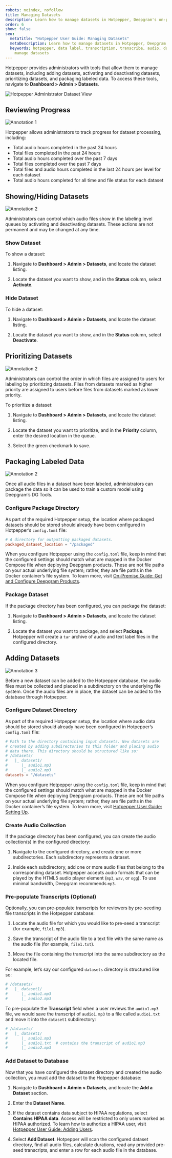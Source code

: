 ```yaml
---
robots: noindex, nofollow
title: Managing Datasets
description: Learn how to manage datasets in Hotpepper, Deepgram's on-premises data labeling tool.
order: 6
show: false
seo:
  metaTitle: "Hotpepper User Guide: Managing Datasets"
  metaDescription: Learn how to manage datasets in Hotpepper, Deepgram's on-premises data labeling tool.
  keywords: hotpepper, data label, transcription, transcribe, audio, datasets,
    manage datasets
---
```

Hotpepper provides administrators with tools that allow them to manage datasets, including adding datasets, activating and deactivating datasets, prioritizing datasets, and packaging labeled data. To access these tools, navigate to **Dashboard > Admin > Datasets**.

<div class="screenshot">
  <img src="/hotpepper-cholula-manage-datasets.png" alt="Hotpepper Administrator Dataset View" />
</div>

<div class="annotated">

## Reviewing Progress
  <img src="/general-label-1.png" alt="Annotation 1" />
</div>

Hotpepper allows administrators to track progress for dataset processing, including:

- Total audio hours completed in the past 24 hours
- Total files completed in the past 24 hours
- Total audio hours completed over the past 7 days
- Total files completed over the past 7 days
- Total files and audio hours completed in the last 24 hours per level for each dataset
- Total audio hours completed for all time and file status for each dataset

<div class="annotated">

## Showing/Hiding Datasets
<img src="/general-label-2.png" alt="Annotation 2"/>
</div>

Administrators can control which audio files show in the labeling level queues by activating and deactivating datasets. These actions are not permanent and may be changed at any time.

### Show Dataset

To show a dataset:

1. Navigate to **Dashboard > Admin > Datasets**, and locate the dataset listing.

2. Locate the dataset you want to show, and in the **Status** column, select **Activate**.

### Hide Dataset

To hide a dataset:

1. Navigate to **Dashboard > Admin > Datasets**, and locate the dataset listing.

2. Locate the dataset you want to show, and in the **Status** column, select **Deactivate**.

<div class="annotated">

## Prioritizing Datasets
<img src="/general-label-2.png" alt="Annotation 2"/>
</div>

Administrators can control the order in which files are assigned to users for labeling by prioritizing datasets. Files from datasets marked as higher priority are assigned to users before files from datasets marked as lower priority.

To prioritize a dataset:

1. Navigate to **Dashboard > Admin > Datasets**, and locate the dataset listing.

2. Locate the dataset you want to prioritize, and in the **Priority** column, enter the desired location in the queue.

3. Select the green checkmark to save.

<div class="annotated">

## Packaging Labeled Data
<img src="/general-label-2.png" alt="Annotation 2" />
</div>

Once all audio files in a dataset have been labeled, administrators can package the data so it can be used to train a custom model using Deepgram’s DG Tools.

### Configure Package Directory

As part of the required Hotpepper setup, the location where packaged datasets should be stored should already have been configured in Hotpepper’s `config.toml` file:

```toml
# A directory for outputting packaged datasets.
packaged_dataset_location = "/packaged"
```

<Alert type="warning">

When you configure Hotpepper using the `config.toml` file, keep in mind that the configured settings should match what are mapped in the Docker Compose file when deploying Deepgram products. These are not file paths on your actual underlying file system; rather, they are file paths in the Docker container’s file system. To learn more, visit [On-Premise Guide: Get and Configure Deepgram Products](/guides/onprem/products/#hotpepper).

</Alert>

### Package Dataset

If the package directory has been configured, you can package the dataset:

1. Navigate to **Dashboard > Admin > Datasets**, and locate the dataset listing.

2. Locate the dataset you want to package, and select **Package**. Hotpepper will create a `tar` archive of audio and text label files in the configured directory.

<div class="annotated">

## Adding Datasets
<img src="/general-label-3.png" alt="Annotation 3"/>
</div>

Before a new dataset can be added to the Hotpepper database, the audio files must be collected and placed in a subdirectory on the underlying file system. Once the audio files are in place, the dataset can be added to the database through Hotpepper.

### Configure Dataset Directory

As part of the required Hotpepper setup, the location where audio data should be stored should already have been configured in Hotpepper’s `config.toml` file:

```toml
# Path to the directory containing input datasets. New datasets are
# created by adding subdirectories to this folder and placing audio 
# data there. This directory should be structured like so:
# /datasets/
#   |_ dataset1/
#      |_ audio1.mp3
#      |_ audio2.mp3
datasets = "/datasets"
```

<Alert type="warning">

When you configure Hotpepper using the `config.toml` file, keep in mind that the configured settings should match what are mapped in the Docker Compose file when deploying Deepgram products. These are not file paths on your actual underlying file system; rather, they are file paths in the Docker container’s file system. To learn more, visit [Hotpepper User Guide: Setting Up](/on-prem/optional-components/hotpepper/setting-up/).

</Alert>

### Create Audio Collection

If the package directory has been configured, you can create the audio collection(s) in the configured directory:

1. Navigate to the configured directory, and create one or more subdirectories. Each subdirectory represents a dataset.

2. Inside each subdirectory, add one or more audio files that belong to the corresponding dataset. Hotpepper accepts audio formats that can be played by the HTML5 audio player element (`mp3`, `wav`, or `ogg`). To use minimal bandwidth, Deepgram recommends `mp3`.

### Pre-populate Transcripts (Optional)

Optionally, you can pre-populate transcripts for reviewers by pre-seeding file transcripts in the Hotpepper database:

1. Locate the audio file for which you would like to pre-seed a transcript (for example, `file1.mp3`).

2. Save the transcript of the audio file to a text file with the same name as the audio file (for example, `file1.txt`).

3. Move the file containing the transcript into the same subdirectory as the located file.

For example, let’s say our configured `datasets` directory is structured like so:

```toml
# /datasets/
#   |_ dataset1/
#      |_ audio1.mp3
#      |_ audio2.mp3
```

To pre-populate the **Transcript** field when a user reviews the `audio1.mp3` file, we would save the transcript of `audio1.mp3` to a file called `audio1.txt` and move it into the `dataset1` subdirectory:

```toml
# /datasets/
#   |_ dataset1/
#      |_ audio1.mp3
#      |_ audio1.txt  # contains the transcript of audio1.mp3
#      |_ audio2.mp3
```

### Add Dataset to Database

Now that you have configured the dataset directory and created the audio collection, you must add the dataset to the Hotpepper database:

1. Navigate to **Dashboard > Admin > Datasets**, and locate the **Add a Dataset** section.

2. Enter the **Dataset Name**.

3. If the dataset contains data subject to HIPAA regulations, select **Contains HIPAA data**. Access will be restricted to only users marked as HIPAA authorized. To learn how to authorize a HIPAA user, visit [Hotpepper User Guide: Adding Users](/on-prem/optional-components/hotpepper/managing-users/#adding-users).

4. Select **Add Dataset**. Hotpepper will scan the configured dataset directory, find all audio files, calculate durations, read any provided pre-seed transcripts, and enter a row for each audio file in the database.